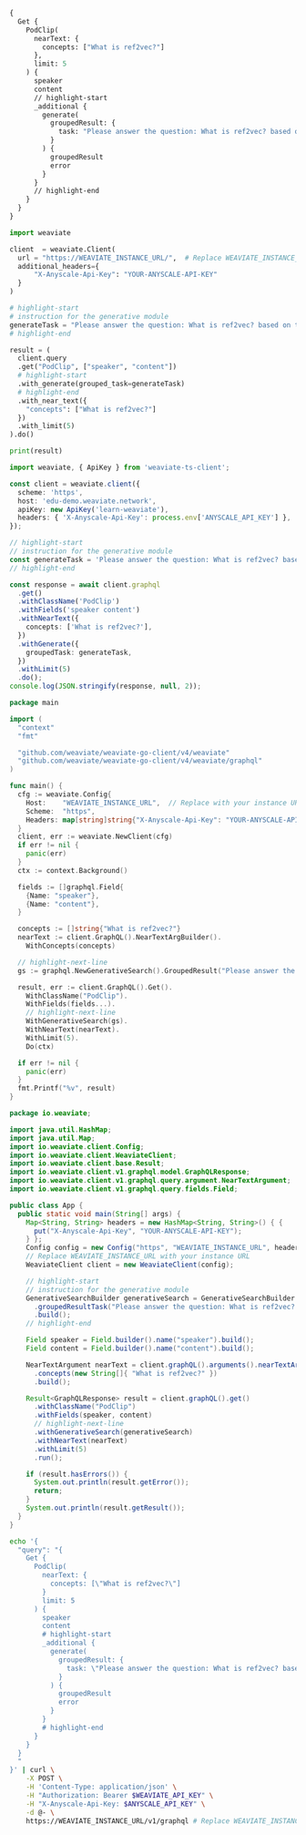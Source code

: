 
<Tabs groupId="languages">
<TabItem value="graphql" label="GraphQL">

```graphql
{
  Get {
    PodClip(
      nearText: {
        concepts: ["What is ref2vec?"]
      },
      limit: 5
    ) {
      speaker
      content
      // highlight-start
      _additional {
        generate(
          groupedResult: {
            task: "Please answer the question: What is ref2vec? based on the following search results. IMPORTANT! Please make sure your answer is supported by the information in the search results and provide references to the provided content when possible."
          }
        ) {
          groupedResult
          error
        }
      }
      // highlight-end
    }
  }
}
```

</TabItem>
<TabItem value="py" label="Python">

```python
import weaviate

client  = weaviate.Client(
  url = "https://WEAVIATE_INSTANCE_URL/",  # Replace WEAVIATE_INSTANCE_URL with your instance URL
  additional_headers={
      "X-Anyscale-Api-Key": "YOUR-ANYSCALE-API-KEY"
  }
)

# highlight-start
# instruction for the generative module
generateTask = "Please answer the question: What is ref2vec? based on the following search results. IMPORTANT! Please make sure your answer is supported by the information in the search results and provide references to the provided content when possible."
# highlight-end

result = (
  client.query
  .get("PodClip", ["speaker", "content"])
  # highlight-start
  .with_generate(grouped_task=generateTask)
  # highlight-end
  .with_near_text({
    "concepts": ["What is ref2vec?"]
  })
  .with_limit(5)
).do()

print(result)
```

</TabItem>
<TabItem value="js" label="JavaScript/TypeScript">

```ts
import weaviate, { ApiKey } from 'weaviate-ts-client';

const client = weaviate.client({
  scheme: 'https',
  host: 'edu-demo.weaviate.network',
  apiKey: new ApiKey('learn-weaviate'),
  headers: { 'X-Anyscale-Api-Key': process.env['ANYSCALE_API_KEY'] },
});

// highlight-start
// instruction for the generative module
const generateTask = 'Please answer the question: What is ref2vec? based on the following search results. IMPORTANT! Please make sure your answer is supported by the information in the search results and provide references to the provided content when possible.';
// highlight-end

const response = await client.graphql
  .get()
  .withClassName('PodClip')
  .withFields('speaker content')
  .withNearText({
    concepts: ['What is ref2vec?'],
  })
  .withGenerate({
    groupedTask: generateTask,
  })
  .withLimit(5)
  .do();
console.log(JSON.stringify(response, null, 2));
```

</TabItem>
<TabItem value="go" label="Go">

```go
package main

import (
  "context"
  "fmt"

  "github.com/weaviate/weaviate-go-client/v4/weaviate"
  "github.com/weaviate/weaviate-go-client/v4/weaviate/graphql"
)

func main() {
  cfg := weaviate.Config{
    Host:    "WEAVIATE_INSTANCE_URL",  // Replace with your instance URL
    Scheme:  "https",
    Headers: map[string]string{"X-Anyscale-Api-Key": "YOUR-ANYSCALE-API-KEY"},
  }
  client, err := weaviate.NewClient(cfg)
  if err != nil {
    panic(err)
  }
  ctx := context.Background()

  fields := []graphql.Field{
    {Name: "speaker"},
    {Name: "content"},
  }

  concepts := []string{"What is ref2vec?"}
  nearText := client.GraphQL().NearTextArgBuilder().
    WithConcepts(concepts)

  // highlight-next-line
  gs := graphql.NewGenerativeSearch().GroupedResult("Please answer the question: What is ref2vec? based on the following search results. IMPORTANT! Please make sure your answer is supported by the information in the search results and provide references to the provided content when possible.")

  result, err := client.GraphQL().Get().
    WithClassName("PodClip").
    WithFields(fields...).
    // highlight-next-line
    WithGenerativeSearch(gs).
    WithNearText(nearText).
    WithLimit(5).
    Do(ctx)

  if err != nil {
    panic(err)
  }
  fmt.Printf("%v", result)
}
```

</TabItem>
<TabItem value="java" label="Java">

```java
package io.weaviate;

import java.util.HashMap;
import java.util.Map;
import io.weaviate.client.Config;
import io.weaviate.client.WeaviateClient;
import io.weaviate.client.base.Result;
import io.weaviate.client.v1.graphql.model.GraphQLResponse;
import io.weaviate.client.v1.graphql.query.argument.NearTextArgument;
import io.weaviate.client.v1.graphql.query.fields.Field;

public class App {
  public static void main(String[] args) {
    Map<String, String> headers = new HashMap<String, String>() { {
      put("X-Anyscale-Api-Key", "YOUR-ANYSCALE-API-KEY");
    } };
    Config config = new Config("https", "WEAVIATE_INSTANCE_URL", headers);
    // Replace WEAVIATE_INSTANCE_URL with your instance URL
    WeaviateClient client = new WeaviateClient(config);

    // highlight-start
    // instruction for the generative module
    GenerativeSearchBuilder generativeSearch = GenerativeSearchBuilder.builder()
      .groupedResultTask("Please answer the question: What is ref2vec? based on the following search results. IMPORTANT! Please make sure your answer is supported by the information in the search results and provide references to the provided content when possible.")
      .build();
    // highlight-end

    Field speaker = Field.builder().name("speaker").build();
    Field content = Field.builder().name("content").build();

    NearTextArgument nearText = client.graphQL().arguments().nearTextArgBuilder()
      .concepts(new String[]{ "What is ref2vec?" })
      .build();

    Result<GraphQLResponse> result = client.graphQL().get()
      .withClassName("PodClip")
      .withFields(speaker, content)
      // highlight-next-line
      .withGenerativeSearch(generativeSearch)
      .withNearText(nearText)
      .withLimit(5)
      .run();

    if (result.hasErrors()) {
      System.out.println(result.getError());
      return;
    }
    System.out.println(result.getResult());
  }
}
```

</TabItem>
<TabItem value="curl" label="Curl">

```bash
echo '{
  "query": "{
    Get {
      PodClip(
        nearText: {
          concepts: [\"What is ref2vec?\"]
        }
        limit: 5
      ) {
        speaker
        content
        # highlight-start
        _additional {
          generate(
            groupedResult: {
              task: \"Please answer the question: What is ref2vec? based on the following search results. IMPORTANT! Please make sure your answer is supported by the information in the search results and provide references to the provided content when possible.\"
            }
          ) {
            groupedResult
            error
          }
        }
        # highlight-end
      }
    }
  }
  "
}' | curl \
    -X POST \
    -H 'Content-Type: application/json' \
    -H "Authorization: Bearer $WEAVIATE_API_KEY" \
    -H "X-Anyscale-Api-Key: $ANYSCALE_API_KEY" \
    -d @- \
    https://WEAVIATE_INSTANCE_URL/v1/graphql # Replace WEAVIATE_INSTANCE_URL with your instance URL
```

</TabItem>
</Tabs>

